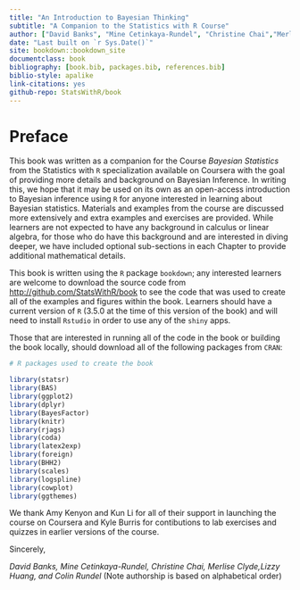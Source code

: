 ```yaml
--- 
title: "An Introduction to Bayesian Thinking"
subtitle: "A Companion to the Statistics with R Course"
author: ["David Banks", "Mine Cetinkaya-Rundel", "Christine Chai","Merlise Clyde","Lizzy Huang","Colin Rundel"]
date: "Last built on `r Sys.Date()`"
site: bookdown::bookdown_site
documentclass: book
bibliography: [book.bib, packages.bib, references.bib]
biblio-style: apalike
link-citations: yes
github-repo: StatsWithR/book
---
```

# Preface {-}

\newcommand{\No}{\textsf{N}}
\newcommand{\Ga}{\textsf{Gamma}}
\newcommand{\St}{\textsf{t}}
\newcommand{\NoGa}{\textsf{NormalGamma}}
\newcommand{\Be}{\textsf{Beta}}
\newcommand{\BF}{\textit{BF}}
\newcommand{\PO}{\textit{PO}}
\newcommand{\Odd}{\textit{O}}
\newcommand{\data}{\text{data}}
\newcommand{\iid}{\mathrel{\mathop{\sim}\limits^{\rm iid}}}
\newcommand{\Ca}{\textsf{C}}
\newcommand{\bv}{\boldsymbol{\beta}}

This book was written as a companion for the Course *Bayesian Statistics* from the Statistics with `R` specialization available on Coursera with the goal of providing more details and background on Bayesian Inference. In writing this, we hope that it may be used on its own as an open-access introduction to Bayesian inference using `R` for anyone interested in learning about Bayesian statistics. Materials and examples from the course are discussed more extensively and extra examples and exercises are provided. While learners are not expected to have any background in calculus or linear algebra, for those who do have this background and are interested in diving deeper, we have included optional sub-sections  in each Chapter to provide additional mathematical details.

This book is written using the `R` package `bookdown`; any interested learners are welcome to download the source code from [http://github.com/StatsWithR/book ](github) to see the code that was used to create all of the examples and figures within the book.   Learners should have a current version of `R` (3.5.0 at the time of this version of the book) and will need to install `Rstudio` in order to use any of the `shiny` apps. 

Those that are interested in running all of the code in the book or building the book locally, should download all of the following packages from  `CRAN`:

```r
# R packages used to create the book

library(statsr)
library(BAS)
library(ggplot2)
library(dplyr)
library(BayesFactor)
library(knitr)
library(rjags)
library(coda) 
library(latex2exp)
library(foreign)
library(BHH2)
library(scales)
library(logspline)
library(cowplot)
library(ggthemes)
```


We thank Amy Kenyon and Kun Li for all of their support in launching the course on Coursera and Kyle Burris for contibutions to lab exercises and quizzes in earlier versions of the course.

Sincerely, 

*David Banks, Mine Cetinkaya-Rundel, Christine Chai, Merlise Clyde,Lizzy Huang, and Colin Rundel* (Note authorship is based on alphabetical order)
